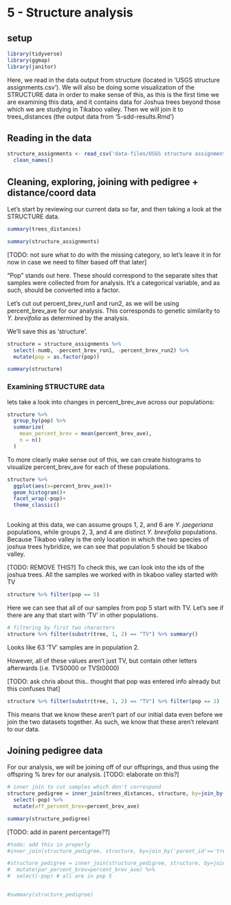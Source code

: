 # 5 - Structure analysis
## setup
```r
library(tidyverse)
library(ggmap)
library(janitor)
```
Here, we read in the data output from structure (located in 'USGS structure assignments.csv'). We will also be doing some visualization of the STRUCTURE data in order to make sense of this, as this is the first time we are examining this data, and it contains data for Joshua trees beyond those which we are studying in Tikaboo valley. Then we will join it to trees_distances (the output data from '5-sdd-results.Rmd')

## Reading in the data
```r
structure_assignments <- read_csv('data-files/USGS structure assignments.csv') %>%
  clean_names()
```

## Cleaning, exploring, joining with pedigree + distance/coord data
Let's start by reviewing our current data so far, and then taking a look at the STRUCTURE data.
```r
summary(trees_distances)

summary(structure_assignments)
```
[TODO: not sure what to do with the missing category, so let's leave it in for now in case we need to filter based off that later]

"Pop" stands out here. These should correspond to the separate sites that samples were collected from for analysis. It's a categorical variable, and as such, should be converted into a factor.

Let's cut out percent_brev_run1 and run2, as we will be using percent_brev_ave for our analysis. This corresponds to genetic similarity to *Y. brevifolia* as determined by the analysis.

We'll save this as 'structure'.
```r
structure = structure_assignments %>%
  select(-numb, -percent_brev_run1, -percent_brev_run2) %>%
  mutate(pop = as.factor(pop))

summary(structure)
```
### Examining STRUCTURE data
lets take a look into changes in percent_brev_ave across our populations:
```r
structure %>%
  group_by(pop) %>% 
  summarize(
    mean_percent_brev = mean(percent_brev_ave),
    n = n()
  )
```

To more clearly make sense out of this, we can create histograms to visualize percent_brev_ave for each of these populations.
```r
structure %>%
  ggplot(aes(x=percent_brev_ave))+
  geom_histogram()+
  facet_wrap(~pop)+
  theme_classic()
  
```
Looking at this data, we can assume groups 1, 2, and 6 are *Y. jaegeriana* populations, while groups 2, 3, and 4 are distinct *Y. brevifolia* populations. Because Tikaboo valley is the only location in which the two species of joshua trees hybridize, we can see that population 5 should be tikaboo valley.

[TODO: REMOVE THIS?]
To check this, we can look into the ids of the joshua trees. All the samples we worked with in tikaboo valley started with TV
```r
structure %>% filter(pop == 5)
```

Here we can see that all of our samples from pop 5 start with TV. Let's see if there are any that start with 'TV' in other populations.
```r
# filtering by first two characters
structure %>% filter(substr(tree, 1, 2) == "TV") %>% summary()
```
Looks like 63 'TV' samples are in population 2.

However, all of these values aren't just TV, but contain other letters afterwards (i.e. TVS0000 or TVSt0000)

[TODO: ask chris about this.. thought that pop was entered info already but this confuses that]
```r
structure %>% filter(substr(tree, 1, 2) == "TV") %>% filter(pop == 2)
```
This means that we know these aren't part of our initial data even before we join the two datasets together. As such, we know that these aren't relevant to our data.

## Joining pedigree data
For our analysis, we will be joining off of our offsprings, and thus using the offspring % brev for our analysis.
[TODO: elaborate on this?]
```r
# inner join to cut samples which don't correspond
structure_pedigree = inner_join(trees_distances, structure, by=join_by('offspring_id'=='tree')) %>%
  select(-pop) %>% 
  mutate(off_percent_brev=percent_brev_ave)

summary(structure_pedigree)
```

[TODO: add in parent percentage??]
```r
#todo: add this in properly
#inner_join(structure_pedigree, structure, by=join_by('parent_id'=='tree'))

#structure_pedigree = inner_join(structure_pedigree, structure, by=join_by('parent_id'=='tree')) %>%
#  mutate(par_percent_brev=percent_brev_ave) %>% 
#  select(-pop) # all are in pop 5


#summary(structure_pedigree)
```




